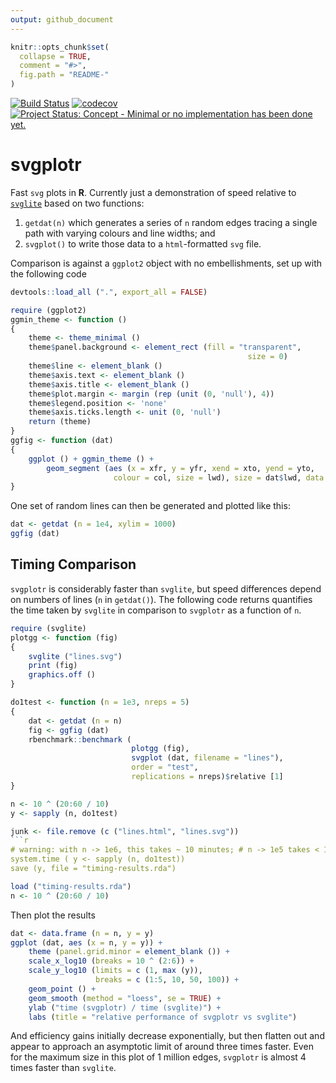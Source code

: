 ```yaml
---
output: github_document
---
```


<!-- README.md is generated from README.Rmd. Please edit that file -->

```r
knitr::opts_chunk$set(
  collapse = TRUE,
  comment = "#>",
  fig.path = "README-"
)
```

[![Build Status](https://travis-ci.org/mpadge/svgplotr.svg)](https://travis-ci.org/mpadge/svgplotr) 
[![codecov](https://codecov.io/gh/mpadge/svgplotr/branch/master/graph/badge.svg)](https://codecov.io/gh/mpadge/svgplotr)
[![Project Status: Concept - Minimal or no implementation has been done yet.](http://www.repostatus.org/badges/0.1.0/concept.svg)](http://www.repostatus.org/#concept)

# svgplotr

Fast `svg` plots in **R**. Currently just a demonstration of speed relative to
[`svglite`](https://github.com/r-lib/svglite) based on two functions:

1. `getdat(n)` which generates a series of `n` random edges tracing a single
   path with varying colours and line widths; and
2. `svgplot()` to write those data to a `html`-formatted `svg` file.

Comparison is against a `ggplot2` object with no embellishments, set up with the
following code
```r
devtools::load_all (".", export_all = FALSE)
```
```r
require (ggplot2)
ggmin_theme <- function ()
{
    theme <- theme_minimal ()
    theme$panel.background <- element_rect (fill = "transparent",
                                                     size = 0)
    theme$line <- element_blank ()
    theme$axis.text <- element_blank ()
    theme$axis.title <- element_blank ()
    theme$plot.margin <- margin (rep (unit (0, 'null'), 4))
    theme$legend.position <- 'none'
    theme$axis.ticks.length <- unit (0, 'null')
    return (theme)
}
ggfig <- function (dat)
{
    ggplot () + ggmin_theme () +
        geom_segment (aes (x = xfr, y = yfr, xend = xto, yend = yto,
                       colour = col, size = lwd), size = dat$lwd, data = dat)
}
```
One set of random lines can then be generated and plotted like this:
```r
dat <- getdat (n = 1e4, xylim = 1000)
ggfig (dat)
```

## Timing Comparison

`svgplotr` is considerably faster than `svglite`, but speed differences depend
on numbers of lines (`n` in `getdat()`). The following code returns quantifies
the time taken by `svglite` in comparison to `svgplotr` as a function of `n`.
```r
require (svglite)
plotgg <- function (fig)
{
    svglite ("lines.svg")
    print (fig)
    graphics.off ()
}

do1test <- function (n = 1e3, nreps = 5)
{
    dat <- getdat (n = n)
    fig <- ggfig (dat)
    rbenchmark::benchmark (
                           plotgg (fig),
                           svgplot (dat, filename = "lines"),
                           order = "test",
                           replications = nreps)$relative [1]
}

n <- 10 ^ (20:60 / 10)
y <- sapply (n, do1test)
```
```r
junk <- file.remove (c ("lines.html", "lines.svg"))
```r
# warning: with n -> 1e6, this takes ~ 10 minutes; # n -> 1e5 takes < 1 minute
system.time ( y <- sapply (n, do1test))
save (y, file = "timing-results.rda")
```
```r
load ("timing-results.rda")
n <- 10 ^ (20:60 / 10)
```
Then plot the results
```r
dat <- data.frame (n = n, y = y)
ggplot (dat, aes (x = n, y = y)) +
    theme (panel.grid.minor = element_blank ()) +
    scale_x_log10 (breaks = 10 ^ (2:6)) +
    scale_y_log10 (limits = c (1, max (y)),
                   breaks = c (1:5, 10, 50, 100)) +
    geom_point () +
    geom_smooth (method = "loess", se = TRUE) +
    ylab ("time (svgplotr) / time (svglite)") +
    labs (title = "relative performance of svgplotr vs svglite")
```

And efficiency gains initially decrease exponentially, but then flatten out and
appear to approach an asymptotic limit of around three times faster. Even for
the maximum size in this plot of 1 million edges, `svgplotr` is almost 4 times
faster than `svglite`.
